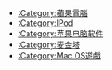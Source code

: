 *[[:Category:蘋果電腦|:Category:蘋果電腦]]
*[[:Category:IPod|:Category:IPod]]
*[[:Category:苹果电脑软件|:Category:苹果电脑软件]]
*[[:Category:麦金塔|:Category:麦金塔]]
*[[:Category:Mac_OS遊戲|:Category:Mac OS遊戲]]